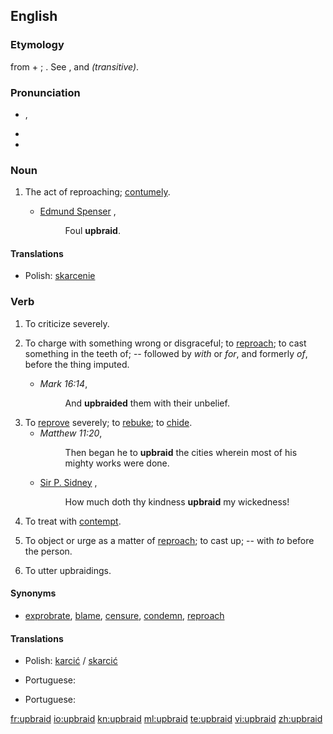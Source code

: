 {{was wotd|2007|March|7}}
==English==

===Etymology===
{{etyl|ang}} {{term|upbreiden|lang=ang}} from {{term|upp||up|lang=ang}} + {{term|bregdan||to draw, twist, weave; the kindred|lang=ang}}; {{etyl|is}} {{term|bregða||to draw, brandish, braid, deviate from, change, break off, upbraid|lang=is}}. See {{term|up}}, and {{term|braid}} ''(transitive)''.

===Pronunciation===
* {{IPA|/ˌʌpˈbɹeɪd/}}, {{SAMPA|/%Vp"breId/}}
* {{audio|en-us-upbraid.ogg|Audio (US)}}
* {{rhymes|eɪd}}

===Noun===
{{en-noun|-}}

# {{obsolete}} The act of reproaching; [[contumely]].
#* [[w:Edmund Spenser|Edmund Spenser]] {{rfdate}},
#*: Foul '''upbraid'''.

====Translations====
{{trans-top|The act of reproaching}}
* Polish: [[skarcenie]] {{n}}
{{trans-mid}}
{{trans-bottom}}

===Verb===
{{en-verb}}

# To criticize severely.
# {{archaic}} To charge with something wrong or disgraceful; to [[reproach]]; to cast something in the teeth of; -- followed by ''with'' or ''for'', and formerly ''of'', before the thing imputed.
#* ''Mark 16:14'',
#*: And '''upbraided''' them with their unbelief.
# To [[reprove]] severely; to [[rebuke]]; to [[chide]].
#* ''Matthew 11:20'',
#*: Then began he to '''upbraid''' the cities wherein most of his mighty works were done.
#* [[w:Philip Sidney|Sir P. Sidney]] {{rfdate}},
#*: How much doth thy kindness '''upbraid''' my wickedness!
# {{obsolete}} To treat with [[contempt]].
# {{obsolete}} To object or urge as a matter of [[reproach]]; to cast up; -- with ''to'' before the person.
# {{archaic|intransitive}} To utter upbraidings.

====Synonyms====
* [[exprobrate]], [[blame]], [[censure]], [[condemn]], [[reproach]]

====Translations====
{{trans-top|to charge with something wrong or disgraceful}}
* Polish: [[karcić]] / [[skarcić]]
{{trans-mid}}
* Portuguese: {{t|pt|reprovar}}
{{trans-bottom}}

{{trans-top|to reprove}}
* Portuguese: {{t|pt|reprovar}}
{{trans-mid}}
{{trans-bottom}}

[[fr:upbraid]]
[[io:upbraid]]
[[kn:upbraid]]
[[ml:upbraid]]
[[te:upbraid]]
[[vi:upbraid]]
[[zh:upbraid]]